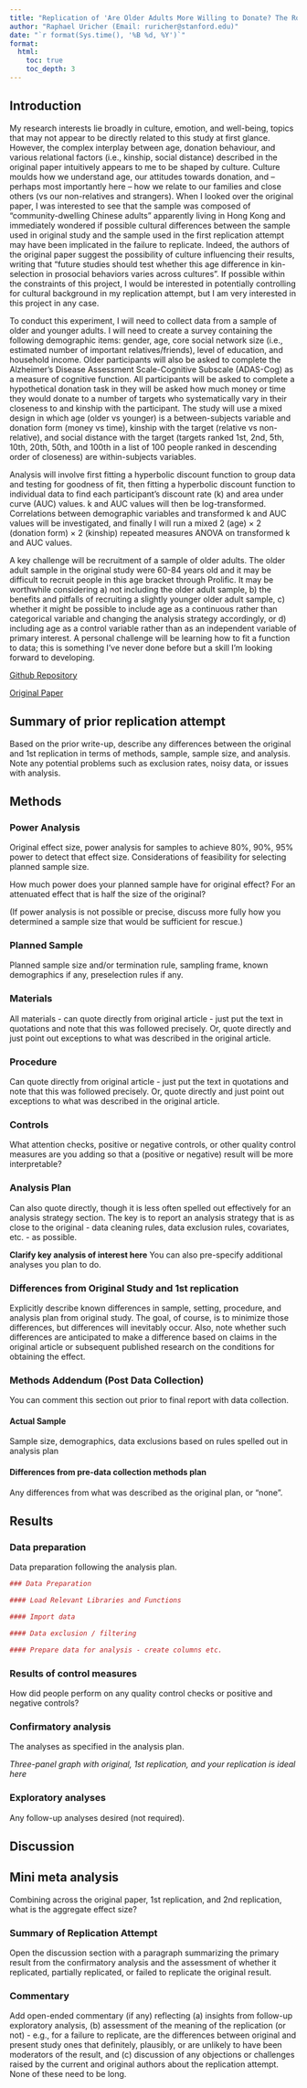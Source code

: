 ```yaml
---
title: "Replication of 'Are Older Adults More Willing to Donate? The Roles of Donation Form and Social Relationship' by Gong, Zhang & Fung (2019, The Journals of Gerontology: Series B)"
author: "Raphael Uricher (Email: ruricher@stanford.edu)"
date: "`r format(Sys.time(), '%B %d, %Y')`"
format:
  html:
    toc: true
    toc_depth: 3
---
```


<!-- Replication reports should all use this template to standardize reporting across projects.  These reports will be public supplementary materials that accompany the summary report(s) of the aggregate results. -->

## Introduction

My research interests lie broadly in culture, emotion, and well-being, topics that may not appear to be directly related to this study at first glance. However, the complex interplay between age, donation behaviour, and various relational factors (i.e., kinship, social distance) described in the original paper intuitively appears to me to be shaped by culture. Culture moulds how we understand age, our attitudes towards donation, and -- perhaps most importantly here -- how we relate to our families and close others (vs our non-relatives and strangers). When I looked over the original paper, I was interested to see that the sample was composed of "community-dwelling Chinese adults" apparently living in Hong Kong and immediately wondered if possible cultural differences between the sample used in original study and the sample used in the first replication attempt may have been implicated in the failure to replicate. Indeed, the authors of the original paper suggest the possibility of culture influencing their results, writing that "future studies should test whether this age difference in kin-selection in prosocial behaviors varies across cultures". If possible within the constraints of this project, I would be interested in potentially controlling for cultural background in my replication attempt, but I am very interested in this project in any case.

To conduct this experiment, I will need to collect data from a sample of older and younger adults. I will need to create a survey containing the following demographic items: gender, age, core social network size (i.e., estimated number of important relatives/friends), level of education, and household income. Older participants will also be asked to complete the Alzheimer’s Disease Assessment Scale-Cognitive Subscale (ADAS-Cog) as a measure of cognitive function. All participants will be asked to complete a hypothetical donation task in they will be asked how much money or time they would donate to a number of targets who systematically vary in their closeness to and kinship with the participant. The study will use a mixed design in which age (older vs younger) is a between-subjects variable and donation form (money vs time), kinship with the target (relative vs non-relative), and social distance with the target (targets ranked 1st, 2nd, 5th, 10th, 20th, 50th, and 100th in a list of 100 people ranked in descending order of closeness) are within-subjects variables.

Analysis will involve first fitting a hyperbolic discount function to group data and testing for goodness of fit, then fitting a hyperbolic discount function to individual data to find each participant's discount rate (k) and area under curve (AUC) values. k and AUC values will then be log-transformed. Correlations between demographic variables and transformed k and AUC values will be investigated, and finally I will run a mixed 2 (age) × 2 (donation form) × 2 (kinship) repeated measures ANOVA on transformed k and AUC values.

A key challenge will be recruitment of a sample of older adults. The older adult sample in the original study were 60-84 years old and it may be difficult to recruit people in this age bracket through Prolific. It may be worthwhile considering a) not including the older adult sample, b) the benefits and pitfalls of recruiting a slightly younger older adult sample, c) whether it might be possible to include age as a continuous rather than categorical variable and changing the analysis strategy accordingly, or d) including age as a control variable rather than as an independent variable of primary interest. A personal challenge will be learning how to fit a function to data; this is something I've never done before but a skill I'm looking forward to developing.

[Github Repository](https://github.com/psych251/gong2019_rescue)

[Original Paper](https://github.com/psych251/gong2019_rescue/blob/main/original_paper/gbx099.pdf)

## Summary of prior replication attempt

Based on the prior write-up, describe any differences between the original and 1st replication in terms of methods, sample, sample size, and analysis. Note any potential problems such as exclusion rates, noisy data, or issues with analysis. 

## Methods

### Power Analysis

Original effect size, power analysis for samples to achieve 80%, 90%, 95% power to detect that effect size.  Considerations of feasibility for selecting planned sample size.

How much power does your planned sample have for original effect? For an attenuated effect that is half the size of the original? 

(If power analysis is not possible or precise, discuss more fully how you determined a sample size that would be sufficient for rescue.)

### Planned Sample

Planned sample size and/or termination rule, sampling frame, known demographics if any, preselection rules if any.

### Materials

All materials - can quote directly from original article - just put the text in quotations and note that this was followed precisely.  Or, quote directly and just point out exceptions to what was described in the original article.

### Procedure	

Can quote directly from original article - just put the text in quotations and note that this was followed precisely.  Or, quote directly and just point out exceptions to what was described in the original article.

### Controls

What attention checks, positive or negative controls, or other quality control measures are you adding so that a (positive or negative) result will be more interpretable?


### Analysis Plan

Can also quote directly, though it is less often spelled out effectively for an analysis strategy section.  The key is to report an analysis strategy that is as close to the original - data cleaning rules, data exclusion rules, covariates, etc. - as possible.  

**Clarify key analysis of interest here**  You can also pre-specify additional analyses you plan to do.

### Differences from Original Study and 1st replication

Explicitly describe known differences in sample, setting, procedure, and analysis plan from original study.  The goal, of course, is to minimize those differences, but differences will inevitably occur.  Also, note whether such differences are anticipated to make a difference based on claims in the original article or subsequent published research on the conditions for obtaining the effect.

### Methods Addendum (Post Data Collection)

You can comment this section out prior to final report with data collection.

#### Actual Sample
  Sample size, demographics, data exclusions based on rules spelled out in analysis plan

#### Differences from pre-data collection methods plan
  Any differences from what was described as the original plan, or “none”.


## Results


### Data preparation

Data preparation following the analysis plan.
	
```r
### Data Preparation

#### Load Relevant Libraries and Functions

#### Import data

#### Data exclusion / filtering

#### Prepare data for analysis - create columns etc.
```

### Results of control measures

How did people perform on any quality control checks or positive and negative controls? 

### Confirmatory analysis

The analyses as specified in the analysis plan.  

*Three-panel graph with original, 1st replication, and your replication is ideal here*

### Exploratory analyses

Any follow-up analyses desired (not required).  

## Discussion

## Mini meta analysis
Combining across the original paper, 1st replication, and 2nd replication, what is the aggregate effect size? 

### Summary of Replication Attempt

Open the discussion section with a paragraph summarizing the primary result from the confirmatory analysis and the assessment of whether it replicated, partially replicated, or failed to replicate the original result.  

### Commentary

Add open-ended commentary (if any) reflecting (a) insights from follow-up exploratory analysis, (b) assessment of the meaning of the replication (or not) - e.g., for a failure to replicate, are the differences between original and present study ones that definitely, plausibly, or are unlikely to have been moderators of the result, and (c) discussion of any objections or challenges raised by the current and original authors about the replication attempt.  None of these need to be long.
